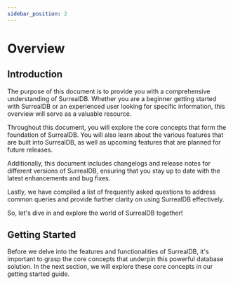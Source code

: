 ```yaml
---
sidebar_position: 2
---
```


# Overview


## Introduction

The purpose of this document is to provide you with a comprehensive understanding of SurrealDB. Whether you are a beginner getting started with SurrealDB or an experienced user looking for specific information, this overview will serve as a valuable resource.

Throughout this document, you will explore the core concepts that form the foundation of SurrealDB. You will also learn about the various features that are built into SurrealDB, as well as upcoming features that are planned for future releases.

Additionally, this document includes changelogs and release notes for different versions of SurrealDB, ensuring that you stay up to date with the latest enhancements and bug fixes.

Lastly, we have compiled a list of frequently asked questions to address common queries and provide further clarity on using SurrealDB effectively.

So, let's dive in and explore the world of SurrealDB together!

## Getting Started 

Before we delve into the features and functionalities of SurrealDB, it's important to grasp the core concepts that underpin this powerful database solution. In the next section, we will explore these core concepts in our getting started guide.
